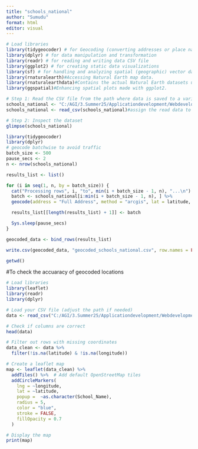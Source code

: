 ---
title: "schools_national"
author: "Sumudu"
format: html
editor: visual
---

```{r}
# Load libraries
library(tidygeocoder) # for Geocoding (converting addresses or place names to latitude and longitude) 
library(dplyr) # for data manipulation and transformation
library(readr) # for reading and writing data CSV file
library(ggplot2) # for creating static data visualizations
library(sf) # for handling and analyzing spatial (geographic) vector data
library(rnaturalearth)#Accessing Natural Earth map data.
library(rnaturalearthdata)#Contains the actual Natural Earth datasets used by rnaturalearth
library(ggspatial)#Enhancing spatial plots made with ggplot2.
```

```{r}
# Step 1: Read the CSV file from the path where data is saved to a variable called Schools_national
schools_national <- "C:/AGI/3.Summer25/Applicationdevelopment/Webdevelopment/Assignment_project/school_details/for_geocoding/national_shools.csv"  
schools_national <- read_csv(schools_national)#assign the read data to the schools_national variable
```

```{r}
# Step 2: Inspect the dataset
glimpse(schools_national)
```

```{r}
library(tidygeocoder)
library(dplyr)
# geocode batchwise to avoid traffic
batch_size <- 500
pause_secs <- 2
n <- nrow(schools_national)

results_list <- list()

for (i in seq(1, n, by = batch_size)) {
  cat("Processing rows", i, "to", min(i + batch_size - 1, n), "...\n")
  batch <- schools_national[i:min(i + batch_size - 1, n), ] %>%
  geocode(address = "Full Address", method = "arcgis", lat = latitude, long = longitude)

  results_list[[length(results_list) + 1]] <- batch

  Sys.sleep(pause_secs)
}

geocoded_data <- bind_rows(results_list)

write.csv(geocoded_data, "geocoded_schools_national.csv", row.names = FALSE)

```

```{r}
getwd()

```

#To check the accuaracy of geocoded locations
```{r}
# Load libraries
library(leaflet)
library(readr)
library(dplyr)

# Load your CSV file (adjust the path if needed)
data <- read_csv("C:/AGI/3.Summer25/Applicationdevelopment/Webdevelopment/Assignment_project/school_details/Geocoded/geocoded_schools_national.csv")

# Check if columns are correct
head(data)

# Filter out rows with missing coordinates
data_clean <- data %>%
  filter(!is.na(latitude) & !is.na(longitude))

# Create a leaflet map
map <- leaflet(data_clean) %>%
  addTiles() %>%  # Add default OpenStreetMap tiles
  addCircleMarkers(
    lng = ~longitude,
    lat = ~latitude,
    popup =  ~as.character(School_Name),
    radius = 5,
    color = "blue",
    stroke = FALSE,
    fillOpacity = 0.7
  )

# Display the map
print(map)  

```

```{}
```
